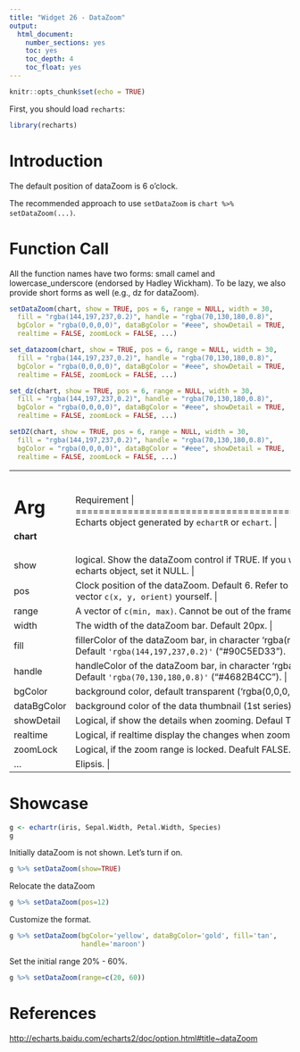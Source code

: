 ```yaml
---
title: "Widget 26 - DataZoom"
output: 
  html_document: 
    number_sections: yes
    toc: yes
    toc_depth: 4
    toc_float: yes
---
```


```r
knitr::opts_chunk$set(echo = TRUE)
```

First, you should load `recharts`:
```r
library(recharts)
```

# Introduction

The default position of dataZoom is 6 o'clock.

The recommended approach to use `setDataZoom` is `chart %>% setDataZoom(...)`.

# Function Call

All the function names have two forms: small camel and lowercase_underscore (endorsed by Hadley Wickham). To be lazy, we also provide short forms as well (e.g., dz for dataZoom).

```r
setDataZoom(chart, show = TRUE, pos = 6, range = NULL, width = 30,
  fill = "rgba(144,197,237,0.2)", handle = "rgba(70,130,180,0.8)",
  bgColor = "rgba(0,0,0,0)", dataBgColor = "#eee", showDetail = TRUE,
  realtime = FALSE, zoomLock = FALSE, ...)

set_datazoom(chart, show = TRUE, pos = 6, range = NULL, width = 30,
  fill = "rgba(144,197,237,0.2)", handle = "rgba(70,130,180,0.8)",
  bgColor = "rgba(0,0,0,0)", dataBgColor = "#eee", showDetail = TRUE,
  realtime = FALSE, zoomLock = FALSE, ...)

set_dz(chart, show = TRUE, pos = 6, range = NULL, width = 30,
  fill = "rgba(144,197,237,0.2)", handle = "rgba(70,130,180,0.8)",
  bgColor = "rgba(0,0,0,0)", dataBgColor = "#eee", showDetail = TRUE,
  realtime = FALSE, zoomLock = FALSE, ...)

setDZ(chart, show = TRUE, pos = 6, range = NULL, width = 30,
  fill = "rgba(144,197,237,0.2)", handle = "rgba(70,130,180,0.8)",
  bgColor = "rgba(0,0,0,0)", dataBgColor = "#eee", showDetail = TRUE,
  realtime = FALSE, zoomLock = FALSE, ...)
```

+-------------+----------------------------------------------------------------+
|   Arg       |  Requirement                                                |
+=============+================================================================+
| **chart**   | Echarts object generated by `echartR` or `echart`.  |
+-------------+----------------------------------------------------------------+
| show        | logical. Show the dataZoom control if TRUE. If you want to remove dataZoom from the echarts object, set it NULL. |
+-------------+----------------------------------------------------------------+
| pos         | Clock position of the dataZoom. Default 6. Refer to `vecPos`. Or you can define the position vector `c(x, y, orient)` yourself. |
+-------------+----------------------------------------------------------------+
| range       | A vector of `c(min, max)`. Cannot be out of the frame `c(0, 100)` |
+-------------+----------------------------------------------------------------+
| width       | The width of the dataZoom bar. Default 20px. |
+-------------+----------------------------------------------------------------+
| fill        | fillerColor of the dataZoom bar, in character 'rgba(red, green, blue, alpha)' format. Default `'rgba(144,197,237,0.2)'` ("#90C5ED33"). |
+-------------+----------------------------------------------------------------+
| handle      | handleColor of the dataZoom bar, in character 'rgba(red, green, blue, alpha)' format. Default `'rgba(70,130,180,0.8)'` ("#4682B4CC"). |
+-------------+----------------------------------------------------------------+
| bgColor     | background color, default transparent ('rgba(0,0,0,0)'). |
+-------------+----------------------------------------------------------------+
| dataBgColor | background color of the data thumbnail (1st series). Default '#eee'. |
+-------------+----------------------------------------------------------------+
| showDetail  | Logical, if show the details when zooming. Defaul TRUE. |
+-------------+----------------------------------------------------------------+
| realtime    | Logical, if realtime display the changes when zooming. Default FALSE. |
+-------------+----------------------------------------------------------------+
| zoomLock    | Logical, if the zoom range is locked. Deafult FALSE. |
+-------------+----------------------------------------------------------------+
| ...         | Elipsis. |
+-------------+----------------------------------------------------------------+

# Showcase

```r
g <- echartr(iris, Sepal.Width, Petal.Width, Species)
g
```

Initially dataZoom is not shown. Let's turn if on.
```r
g %>% setDataZoom(show=TRUE)
```

Relocate the dataZoom
```r
g %>% setDataZoom(pos=12)
```

Customize the format.
```r
g %>% setDataZoom(bgColor='yellow', dataBgColor='gold', fill='tan',
                  handle='maroon')
```

Set the initial range 20% - 60%.

```r
g %>% setDataZoom(range=c(20, 60))
```

# References

<http://echarts.baidu.com/echarts2/doc/option.html#title~dataZoom>
